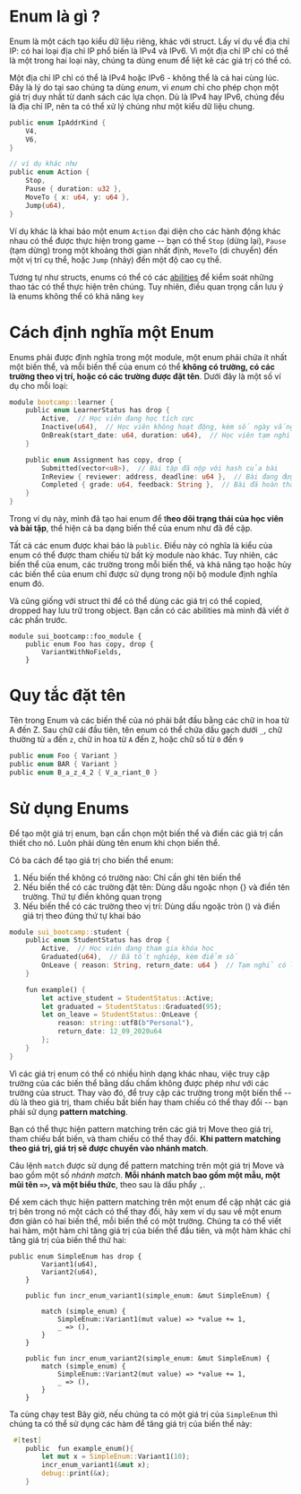 # Enum là gì ? 

Enum là một cách tạo kiểu dữ liệu riêng, khác với struct. Lấy ví dụ về địa chỉ IP: có hai loại địa chỉ IP phổ biến là IPv4 và IPv6. Vì một địa chỉ IP chỉ có thể là một trong hai loại này, chúng ta dùng enum để liệt kê các giá trị có thể có.

Một địa chỉ IP chỉ có thể là IPv4 hoặc IPv6 - không thể là cả hai cùng lúc. Đây là lý do tại sao chúng ta dùng *enum*, vì *enum* chỉ cho phép chọn một giá trị duy nhất từ danh sách các lựa chọn. Dù là IPv4 hay IPv6, chúng đều là địa chỉ IP, nên ta có thể xử lý chúng như một kiểu dữ liệu chung.

```rust
public enum IpAddrKind {
    V4,
    V6,
}

// ví dụ khác như 
public enum Action {
    Stop,
    Pause { duration: u32 },
    MoveTo { x: u64, y: u64 },
    Jump(u64),
}

```

Ví dụ khác là khai báo một enum `Action` đại diện cho các hành động khác nhau có thể được thực hiện trong game -- bạn có thể `Stop` (dừng lại), `Pause` (tạm dừng) trong một khoảng thời gian nhất định, `MoveTo` (di chuyển) đến một vị trí cụ thể, hoặc `Jump` (nhảy) đến một độ cao cụ thể. 

Tương tự như structs, enums có thể có các [abilities](https://move-book.com/reference/abilities.html) để kiểm soát những thao tác có thể thực hiện trên chúng. Tuy nhiên, điều quan trọng cần lưu ý là enums không thể có khả năng `key` 

# Cách định nghĩa một Enum

Enums phải được định nghĩa trong một module, một enum phải chứa ít nhất một biến thể, và mỗi biến thể của enum có thể **không có trường, có các trường theo vị trí, hoặc có các trường được đặt tên**. Dưới đây là một số ví dụ cho mỗi loại:

```rust
module bootcamp::learner {
    public enum LearnerStatus has drop {
        Active,  // Học viên đang học tích cực
        Inactive(u64),  // Học viên không hoạt động, kèm số ngày vắng mặt
        OnBreak(start_date: u64, duration: u64),  // Học viên tạm nghỉ có thời hạn
    }

    public enum Assignment has copy, drop {
        Submitted(vector<u8>),  // Bài tập đã nộp với hash của bài
        InReview { reviewer: address, deadline: u64 },  // Bài đang được review
        Completed { grade: u64, feedback: String },  // Bài đã hoàn thành với điểm và feedback
    }
}
```

Trong ví dụ này, mình đã tạo hai enum để t**heo dõi trạng thái của học viên và bài tập**, thể hiện cả ba dạng biến thể của enum như đã đề cập. 

Tất cả các enum được khai báo là `public`. Điều này có nghĩa là kiểu của enum có thể được tham chiếu từ bất kỳ module nào khác. Tuy nhiên, các biến thể của enum, các trường trong mỗi biến thể, và khả năng tạo hoặc hủy các biến thể của enum chỉ được sử dụng trong nội bộ module định nghĩa enum đó.

Và cũng giống với struct thì để có thể dùng các giá trị có thể copied, dropped hay lưu trữ trong object. Bạn cần có các abilities mà mình đã viết ở các phần trước. 

```
module sui_bootcamp::foo_module {
    public enum Foo has copy, drop {
        VariantWithNoFields,
    }

```

# Quy tắc đặt tên

Tên trong Enum và các biến thể của nó phải bắt đầu bằng các chữ in hoa từ A đến Z. Sau chữ cái đầu tiên, tên enum có thể chứa dấu gạch dưới `_`, chữ thường từ `a` đến `z`, chữ in hoa từ `A` đến `Z`, hoặc chữ số từ `0` đến `9` 

```rust
public enum Foo { Variant }
public enum BAR { Variant }
public enum B_a_z_4_2 { V_a_riant_0 }
```


# Sử dụng Enums

Để tạo một giá trị enum, bạn cần chọn một biến thể và điền các giá trị cần thiết cho nó. Luôn phải dùng tên enum khi chọn biến thể.

Có ba cách để tạo giá trị cho biến thể enum:

1. Nếu biến thể không có trường nào: Chỉ cần ghi tên biến thể
2. Nếu biến thể có các trường đặt tên: Dùng dấu ngoặc nhọn {} và điền tên trường. Thứ tự điền không quan trọng
3. Nếu biến thể có các trường theo vị trí: Dùng dấu ngoặc tròn () và điền giá trị theo đúng thứ tự khai báo

```rust
module sui_bootcamp::student {
    public enum StudentStatus has drop {
        Active,  // Học viên đang tham gia khóa học
        Graduated(u64),  // Đã tốt nghiệp, kèm điểm số
        OnLeave { reason: String, return_date: u64 }  // Tạm nghỉ có lý do
    }

    fun example() {
        let active_student = StudentStatus::Active;
        let graduated = StudentStatus::Graduated(95);
        let on_leave = StudentStatus::OnLeave { 
            reason: string::utf8(b"Personal"), 
            return_date: 12_09_2020u64
        };
    }
}
```

Vì các giá trị enum có thể có nhiều hình dạng khác nhau, việc truy cập trường của các biến thể bằng dấu chấm không được phép như với các trường của struct. Thay vào đó, để truy cập các trường trong một biến thể -- dù là theo giá trị, tham chiếu bất biến hay tham chiếu có thể thay đổi -- bạn phải sử dụng **pattern matching**.

Bạn có thể thực hiện pattern matching trên các giá trị Move theo giá trị, tham chiếu bất biến, và tham chiếu có thể thay đổi. **Khi pattern matching theo giá trị, giá trị sẽ được chuyển vào nhánh match**. 

Câu lệnh `match` được sử dụng để pattern matching trên một giá trị Move và bao gồm một số *nhánh match*. **Mỗi nhánh match bao gồm một mẫu, một mũi tên `=>`, và một biểu thức**, theo sau là dấu phẩy `,`.


Để xem cách thực hiện pattern matching trên một enum để cập nhật các giá trị bên trong nó một cách có thể thay đổi, hãy xem ví dụ sau về một enum đơn giản có hai biến thể, mỗi biến thể có một trường. Chúng ta có thể viết hai hàm, một hàm chỉ tăng giá trị của biến thể đầu tiên, và một hàm khác chỉ tăng giá trị của biến thể thứ hai:

```
public enum SimpleEnum has drop {
        Variant1(u64),
        Variant2(u64),
    }

    public fun incr_enum_variant1(simple_enum: &mut SimpleEnum) {
    
        match (simple_enum) {
            SimpleEnum::Variant1(mut value) => *value += 1,
            _ => (),
        }
    }

    public fun incr_enum_variant2(simple_enum: &mut SimpleEnum) {
        match (simple_enum) {
            SimpleEnum::Variant2(mut value) => *value += 1,
            _ => (),
        }
    }
```

Ta cùng chạy test  Bây giờ, nếu chúng ta có một giá trị của `SimpleEnum` thì chúng ta có thể sử dụng các hàm để tăng giá trị của biến thể này:
```rust
 #[test]
    public  fun example_enum(){
        let mut x = SimpleEnum::Variant1(10);
        incr_enum_variant1(&mut x);
        debug::print(&x);
    }
```